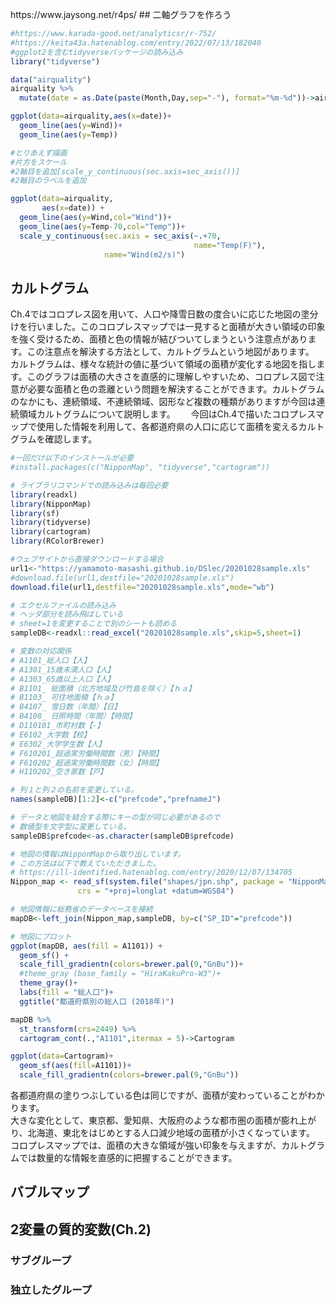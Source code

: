 https://www.jaysong.net/r4ps/
## 二軸グラフを作ろう
```r
#https://www.karada-good.net/analyticsr/r-752/
#https://keita43a.hatenablog.com/entry/2022/07/13/182040
#ggplot2を含むtidyverseパッケージの読み込み
library("tidyverse")

data("airquality")
airquality %>% 
  mutate(date = as.Date(paste(Month,Day,sep="-"), format="%m-%d"))->airquality

ggplot(data=airquality,aes(x=date))+
  geom_line(aes(y=Wind))+
  geom_line(aes(y=Temp))

#とりあえず描画
#片方をスケール
#2軸目を追加[scale_y_continuous(sec.axis=sec_axis())]
#2軸目のラベルを追加

ggplot(data=airquality,
       aes(x=date)) +
  geom_line(aes(y=Wind,col="Wind"))+
  geom_line(aes(y=Temp-70,col="Temp"))+
  scale_y_continuous(sec.axis = sec_axis(~.+70,
                                         name="Temp(F)"),
                     name="Wind(m2/s)")
```


## カルトグラム
Ch.4ではコロプレス図を用いて、人口や降雪日数の度合いに応じた地図の塗分けを行いました。このコロプレスマップでは一見すると面積が大きい領域の印象を強く受けるため、面積と色の情報が結びついてしまうという注意点があります。この注意点を解決する方法として、カルトグラムという地図があります。  
カルトグラムは、様々な統計の値に基づいて領域の面積が変化する地図を指します。このグラフは面積の大きさを直感的に理解しやすいため、コロプレス図で注意が必要な面積と色の乖離という問題を解決することができます。カルトグラムのなかにも、連続領域、不連続領域、図形など複数の種類がありますが今回は連続領域カルトグラムについて説明します。　　
今回はCh.4で描いたコロプレスマップで使用した情報を利用して、各都道府県の人口に応じて面積を変えるカルトグラムを確認します。
```r

#一回だけ以下のインストールが必要
#install.packages(c("NipponMap", "tidyverse","cartogram"))

# ライブラリコマンドでの読み込みは毎回必要
library(readxl)
library(NipponMap)
library(sf)
library(tidyverse)
library(cartogram)
library(RColorBrewer)

#ウェブサイトから直接ダウンロードする場合
url1<-"https://yamamoto-masashi.github.io/DSlec/20201028sample.xls"
#download.file(url1,destfile="20201028sample.xls")
download.file(url1,destfile="20201028sample.xls",mode="wb")

# エクセルファイルの読み込み
# ヘッダ部分を読み飛ばしている
# sheet=1を変更することで別のシートも読める
sampleDB<-readxl::read_excel("20201028sample.xls",skip=5,sheet=1)

# 変数の対応関係
# A1101_総人口【人】	
# A1301_15歳未満人口【人】
# A1303_65歳以上人口【人】	
# B1101_ 総面積（北方地域及び竹島を除く）【ｈａ】	
# B1103_ 可住地面積【ｈａ】	
# B4107_ 雪日数（年間）【日】	
# B4108_ 日照時間（年間）【時間】	
# D110101_市町村数【‐】	
# E6102_大学数【校】	
# E6302_大学学生数【人】
# F610201_超過実労働時間数（男）【時間】	
# F610202_超過実労働時間数（女）【時間】	
# H110202_空き家数【戸】

# 列１と列２の名前を変更している。
names(sampleDB)[1:2]<-c("prefcode","prefnameJ")

# データと地図を結合する際にキーの型が同じ必要があるので
# 数値型を文字型に変更している。
sampleDB$prefcode<-as.character(sampleDB$prefcode)

# 地図の情報はNipponMapから取り出しています。
# この方法は以下で教えていただきました。
# https://ill-identified.hatenablog.com/entry/2020/12/07/134705
Nippon_map <- read_sf(system.file("shapes/jpn.shp", package = "NipponMap")[1],
               crs = "+proj=longlat +datum=WGS84")

# 地図情報に総務省のデータベースを接続
mapDB<-left_join(Nippon_map,sampleDB, by=c("SP_ID"="prefcode"))

# 地図にプロット
ggplot(mapDB, aes(fill = A1101)) + 
  geom_sf() + 
  scale_fill_gradientn(colors=brewer.pal(9,"GnBu"))+
  #theme_gray (base_family = "HiraKakuPro-W3")+
  theme_gray()+
  labs(fill = "総人口")+
  ggtitle("都道府県別の総人口 (2018年)")

mapDB %>% 
  st_transform(crs=2449) %>% 
  cartogram_cont(.,"A1101",itermax = 5)->Cartogram

ggplot(data=Cartogram)+
  geom_sf(aes(fill=A1101))+
  scale_fill_gradientn(colors=brewer.pal(9,"GnBu"))
```
各都道府県の塗りつぶしている色は同じですが、面積が変わっていることがわかります。  
大きな変化として、東京都、愛知県、大阪府のような都市圏の面積が膨れ上がり、北海道、東北をはじめとする人口減少地域の面積が小さくなっています。  
コロプレスマップでは、面積の大きな領域が強い印象を与えますが、カルトグラムでは数量的な情報を直感的に把握することができます。

## バブルマップ

## 2変量の質的変数(Ch.2)
### サブグループ

### 独立したグループ


